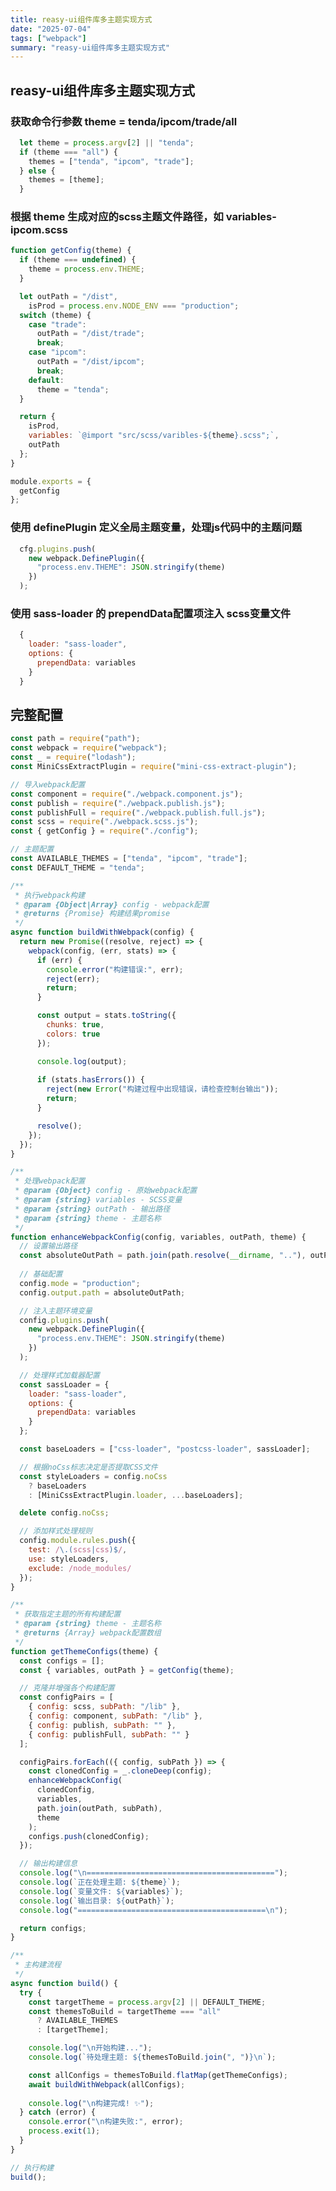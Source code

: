 ```yaml
---
title: reasy-ui组件库多主题实现方式
date: "2025-07-04"
tags: ["webpack"]
summary: "reasy-ui组件库多主题实现方式"
---
```


## reasy-ui组件库多主题实现方式

### 获取命令行参数 theme = tenda/ipcom/trade/all
```js
  let theme = process.argv[2] || "tenda";
  if (theme === "all") {
    themes = ["tenda", "ipcom", "trade"];
  } else {
    themes = [theme];
  }
```

### 根据 theme 生成对应的scss主题文件路径，如 variables-ipcom.scss

```js
function getConfig(theme) {
  if (theme === undefined) {
    theme = process.env.THEME;
  }

  let outPath = "/dist",
    isProd = process.env.NODE_ENV === "production";
  switch (theme) {
    case "trade":
      outPath = "/dist/trade";
      break;
    case "ipcom":
      outPath = "/dist/ipcom";
      break;
    default:
      theme = "tenda";
  }

  return {
    isProd,
    variables: `@import "src/scss/varibles-${theme}.scss";`,
    outPath
  };
}

module.exports = {
  getConfig
};

```

### 使用 definePlugin 定义全局主题变量，处理js代码中的主题问题
```js
  cfg.plugins.push(
    new webpack.DefinePlugin({
      "process.env.THEME": JSON.stringify(theme)
    })
  );

```


### 使用 sass-loader 的 prependData配置项注入 scss变量文件

```js
  {
    loader: "sass-loader",
    options: {
      prependData: variables
    }
  }
```


## 完整配置
```js
const path = require("path");
const webpack = require("webpack");
const _ = require("lodash");
const MiniCssExtractPlugin = require("mini-css-extract-plugin");

// 导入webpack配置
const component = require("./webpack.component.js");
const publish = require("./webpack.publish.js");
const publishFull = require("./webpack.publish.full.js");
const scss = require("./webpack.scss.js");
const { getConfig } = require("./config");

// 主题配置
const AVAILABLE_THEMES = ["tenda", "ipcom", "trade"];
const DEFAULT_THEME = "tenda";

/**
 * 执行webpack构建
 * @param {Object|Array} config - webpack配置
 * @returns {Promise} 构建结果promise
 */
async function buildWithWebpack(config) {
  return new Promise((resolve, reject) => {
    webpack(config, (err, stats) => {
      if (err) {
        console.error("构建错误:", err);
        reject(err);
        return;
      }

      const output = stats.toString({
        chunks: true,
        colors: true
      });

      console.log(output);
      
      if (stats.hasErrors()) {
        reject(new Error("构建过程中出现错误，请检查控制台输出"));
        return;
      }

      resolve();
    });
  });
}

/**
 * 处理webpack配置
 * @param {Object} config - 原始webpack配置
 * @param {string} variables - SCSS变量
 * @param {string} outPath - 输出路径
 * @param {string} theme - 主题名称
 */
function enhanceWebpackConfig(config, variables, outPath, theme) {
  // 设置输出路径
  const absoluteOutPath = path.join(path.resolve(__dirname, ".."), outPath);
  
  // 基础配置
  config.mode = "production";
  config.output.path = absoluteOutPath;

  // 注入主题环境变量
  config.plugins.push(
    new webpack.DefinePlugin({
      "process.env.THEME": JSON.stringify(theme)
    })
  );

  // 处理样式加载器配置
  const sassLoader = {
    loader: "sass-loader",
    options: {
      prependData: variables
    }
  };

  const baseLoaders = ["css-loader", "postcss-loader", sassLoader];

  // 根据noCss标志决定是否提取CSS文件
  const styleLoaders = config.noCss
    ? baseLoaders
    : [MiniCssExtractPlugin.loader, ...baseLoaders];

  delete config.noCss;

  // 添加样式处理规则
  config.module.rules.push({
    test: /\.(scss|css)$/,
    use: styleLoaders,
    exclude: /node_modules/
  });
}

/**
 * 获取指定主题的所有构建配置
 * @param {string} theme - 主题名称
 * @returns {Array} webpack配置数组
 */
function getThemeConfigs(theme) {
  const configs = [];
  const { variables, outPath } = getConfig(theme);

  // 克隆并增强各个构建配置
  const configPairs = [
    { config: scss, subPath: "/lib" },
    { config: component, subPath: "/lib" },
    { config: publish, subPath: "" },
    { config: publishFull, subPath: "" }
  ];

  configPairs.forEach(({ config, subPath }) => {
    const clonedConfig = _.cloneDeep(config);
    enhanceWebpackConfig(
      clonedConfig,
      variables,
      path.join(outPath, subPath),
      theme
    );
    configs.push(clonedConfig);
  });

  // 输出构建信息
  console.log("\n==========================================");
  console.log(`正在处理主题: ${theme}`);
  console.log(`变量文件: ${variables}`);
  console.log(`输出目录: ${outPath}`);
  console.log("==========================================\n");

  return configs;
}

/**
 * 主构建流程
 */
async function build() {
  try {
    const targetTheme = process.argv[2] || DEFAULT_THEME;
    const themesToBuild = targetTheme === "all" 
      ? AVAILABLE_THEMES 
      : [targetTheme];

    console.log("\n开始构建...");
    console.log(`待处理主题: ${themesToBuild.join(", ")}\n`);

    const allConfigs = themesToBuild.flatMap(getThemeConfigs);
    await buildWithWebpack(allConfigs);
    
    console.log("\n构建完成! ✨");
  } catch (error) {
    console.error("\n构建失败:", error);
    process.exit(1);
  }
}

// 执行构建
build();
```